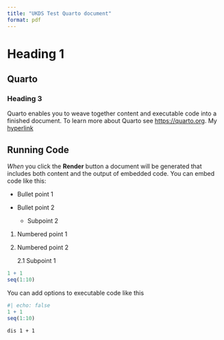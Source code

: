 ```yaml
---
title: "UKDS Test Quarto document"
format: pdf
---
```


# Heading 1 


## Quarto

### Heading 3

Quarto enables you to weave together content and executable code into a finished document. To learn more about Quarto see <https://quarto.org>. My [hyperlink](https://quarto.org)

## Running Code

*When* you click the **Render** button a document will be generated that includes both content and the output of embedded code. You can embed code like this:

- Bullet point 1
- Bullet point 2

    - Subpoint 2


1. Numbered point 1
2. Numbered point 2

    2.1 Subpoint 1


```r
1 + 1
seq(1:10)
```

You can add options to executable code like this

```r
#| echo: false
1 + 1
seq(1:10)
```


```stata
dis 1 + 1
```
